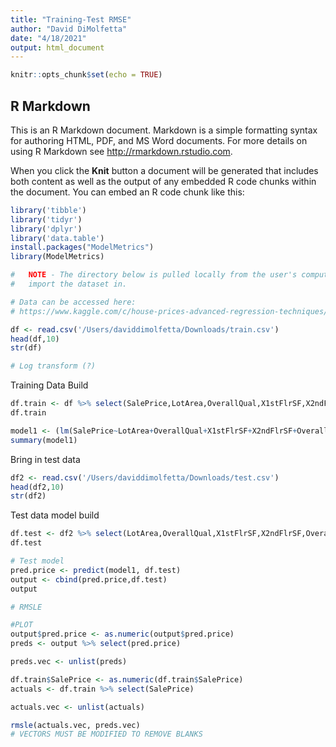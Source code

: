 ```yaml
---
title: "Training-Test RMSE"
author: "David DiMolfetta"
date: "4/18/2021"
output: html_document
---
```


```r
knitr::opts_chunk$set(echo = TRUE)
```

## R Markdown

This is an R Markdown document. Markdown is a simple formatting syntax for authoring HTML, PDF, and MS Word documents. For more details on using R Markdown see <http://rmarkdown.rstudio.com>.

When you click the **Knit** button a document will be generated that includes both content as well as the output of any embedded R code chunks within the document. You can embed an R code chunk like this:

```r
library('tibble')
library('tidyr')
library('dplyr')
library('data.table')
install.packages("ModelMetrics")
library(ModelMetrics)

#   NOTE - The directory below is pulled locally from the user's computer, please modify to 
#   import the dataset in.

# Data can be accessed here:
# https://www.kaggle.com/c/house-prices-advanced-regression-techniques/data?select=train.csv

df <- read.csv('/Users/daviddimolfetta/Downloads/train.csv')
head(df,10)
str(df)

# Log transform (?)

```

Training Data Build

```r
df.train <- df %>% select(SalePrice,LotArea,OverallQual,X1stFlrSF,X2ndFlrSF,OverallCond,LotFrontage,GarageArea)
df.train

model1 <- (lm(SalePrice~LotArea+OverallQual+X1stFlrSF+X2ndFlrSF+OverallCond+LotFrontage+GarageArea,data=df.train)) 
summary(model1)

```


Bring in test data

```r

df2 <- read.csv('/Users/daviddimolfetta/Downloads/test.csv')
head(df2,10)
str(df2)
```
Test data model build

```r
df.test <- df2 %>% select(LotArea,OverallQual,X1stFlrSF,X2ndFlrSF,OverallCond,LotFrontage,GarageArea)
df.test

# Test model
pred.price <- predict(model1, df.test)
output <- cbind(pred.price,df.test)
output
```


```r
# RMSLE

#PLOT
output$pred.price <- as.numeric(output$pred.price)
preds <- output %>% select(pred.price)

preds.vec <- unlist(preds)

df.train$SalePrice <- as.numeric(df.train$SalePrice)
actuals <- df.train %>% select(SalePrice)

actuals.vec <- unlist(actuals)

rmsle(actuals.vec, preds.vec)
# VECTORS MUST BE MODIFIED TO REMOVE BLANKS


```

